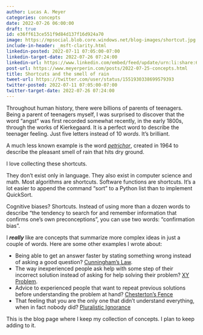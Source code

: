 ```yaml
---
author: Lucas A. Meyer
categories: concepts
date: 2022-07-26 06:00:00
draft: true
id: e36ff613ce551f9d84d137f16d924a70
image: https://mpsocial.blob.core.windows.net/blog-images/shortcut.jpg
include-in-header: _msft-clarity.html
linkedin-posted: 2022-07-11 07:05:00-07:00
linkedin-target-date: 2022-07-26 07:24:00
linkedin-url: https://www.linkedin.com/embed/feed/update/urn:li:share:6957711141728854016
post-url: https://www.meyerperin.com/posts/2022-07-25-concepts.html
title: Shortcuts and the smell of rain
tweet-url: https://twitter.com/user/status/1551930338699579393
twitter-posted: 2022-07-11 07:05:00-07:00
twitter-target-date: 2022-07-26 07:24:00
---
```


Throughout human history, there were billions of parents of teenagers. Being a parent of teenagers myself, I was surprised to discover that the word "angst" was first recorded somewhat recently, in the early 1800s, through the works of Kierkegaard. It is a perfect word to describe the teenager feeling. Just five letters instead of 10 _words_. It's brilliant. 

A much less known example is the word [_petrichor_](https://www.bbc.com/news/science-environment-44904298), created in 1964 to describe the pleasant smell of rain that hits dry ground.

I love collecting these shortcuts.

They don't exist only in language. They also exist in computer science and math. Most algorithms are shortcuts. Software functions are shortcuts. It's a lot easier to append the command "sort" to a Python list than to implement QuickSort.

Cognitive biases? Shortcuts. Instead of using more than a dozen words to describe "the tendency to search for and remember information that confirms one's own preconceptions", you can use two words: "confirmation bias".

I **_really_** like are concepts that summarize more complex ideas in just a couple of words. Here are some other examples I wrote about:

- Being able to get an answer faster by stating something wrong instead of asking a good question? [Cunningham's Law](/posts/2021-11-04-cunninghams-law.qmd). 
- The way inexperienced people ask help with some step of their incorrect solution instead of asking for help solving their problem? [XY Problem](/posts/2021-07-22-the-xy-problem.qmd).
- Advice to experienced people that want to repeat previous solutions before understanding the problem at hand? [Chesterton's Fence](/posts/2022-04-02-chestertons-fence.qmd)
- That feeling that you are the only one that didn't understand everything, when in fact nobody did? [Pluralistic Ignorance](/posts/2022-07-04-that-is-a-good-question.qmd)

This is the blog page where I keep my collection of concepts. I plan to keep adding to it.
